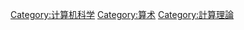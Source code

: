 {{Commonscat|Computer arithmetic}}

[[Category:计算机科学|Category:计算机科学]]
[[Category:算术|Category:算术]]
[[Category:計算理論|Category:計算理論]]